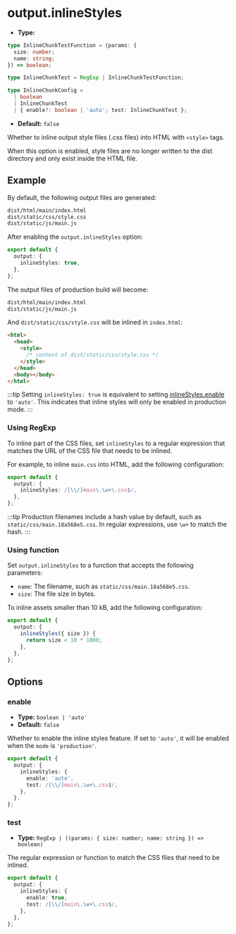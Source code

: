# output.inlineStyles

- **Type:**

```ts
type InlineChunkTestFunction = (params: {
  size: number;
  name: string;
}) => boolean;

type InlineChunkTest = RegExp | InlineChunkTestFunction;

type InlineChunkConfig =
  | boolean
  | InlineChunkTest
  | { enable?: boolean | 'auto'; test: InlineChunkTest };
```

- **Default:** `false`

Whether to inline output style files (.css files) into HTML with `<style>` tags.

When this option is enabled, style files are no longer written to the dist directory and only exist inside the HTML file.

## Example

By default, the following output files are generated:

```bash
dist/html/main/index.html
dist/static/css/style.css
dist/static/js/main.js
```

After enabling the `output.inlineStyles` option:

```ts title="rsbuild.config.ts"
export default {
  output: {
    inlineStyles: true,
  },
};
```

The output files of production build will become:

```bash
dist/html/main/index.html
dist/static/js/main.js
```

And `dist/static/css/style.css` will be inlined in `index.html`:

```html
<html>
  <head>
    <style>
      /* content of dist/static/css/style.css */
    </style>
  </head>
  <body></body>
</html>
```

:::tip
Setting `inlineStyles: true` is equivalent to setting [inlineStyles.enable](#enable) to `'auto'`. This indicates that inline styles will only be enabled in production mode.
:::

### Using RegExp

To inline part of the CSS files, set `inlineStyles` to a regular expression that matches the URL of the CSS file that needs to be inlined.

For example, to inline `main.css` into HTML, add the following configuration:

```ts title="rsbuild.config.ts"
export default {
  output: {
    inlineStyles: /[\\/]main\.\w+\.css$/,
  },
};
```

:::tip
Production filenames include a hash value by default, such as `static/css/main.18a568e5.css`. In regular expressions, use `\w+` to match the hash.
:::

### Using function

Set `output.inlineStyles` to a function that accepts the following parameters:

- `name`: The filename, such as `static/css/main.18a568e5.css`.
- `size`: The file size in bytes.

To inline assets smaller than 10 kB, add the following configuration:

```ts title="rsbuild.config.ts"
export default {
  output: {
    inlineStyles({ size }) {
      return size < 10 * 1000;
    },
  },
};
```

## Options

### enable

- **Type:** `boolean | 'auto'`
- **Default:** `false`

Whether to enable the inline styles feature. If set to `'auto'`, it will be enabled when the `mode` is `'production'`.

```ts title="rsbuild.config.ts"
export default {
  output: {
    inlineStyles: {
      enable: 'auto',
      test: /[\\/]main\.\w+\.css$/,
    },
  },
};
```

### test

- **Type:** `RegExp | ((params: { size: number; name: string }) => boolean)`

The regular expression or function to match the CSS files that need to be inlined.

```ts title="rsbuild.config.ts"
export default {
  output: {
    inlineStyles: {
      enable: true,
      test: /[\\/]main\.\w+\.css$/,
    },
  },
};
```
